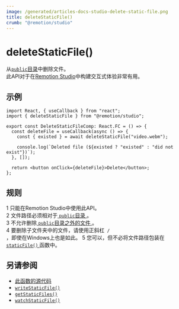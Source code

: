 ```yaml
---
image: /generated/articles-docs-studio-delete-static-file.png
title: deleteStaticFile()
crumb: "@remotion/studio"
---
```


# deleteStaticFile()<AvailableFrom v="4.0.154"/>

从[`public`目录](/docs/terminology/public-dir)中删除文件。  
此API对于在[Remotion Studio](/docs/terminology/studio)中构建交互式体验非常有用。

## 示例

```tsx twoslash title="删除 'video.webm'"
import React, { useCallback } from "react";
import { deleteStaticFile } from "@remotion/studio";

export const DeleteStaticFileComp: React.FC = () => {
  const deleteFile = useCallback(async () => {
    const { existed } = await deleteStaticFile("video.webm");

    console.log(`Deleted file (${existed ? "existed" : "did not exist"})`);
  }, []);

  return <button onClick={deleteFile}>Delete</button>;
};
```

## 规则

<Step>1</Step> 只能在Remotion Studio中使用此API。
<br />
<Step>2</Step> 文件路径必须相对于<a href="/docs/terminology/public-dir">
  <code>public</code>目录
</a>。
<br />
<Step>3</Step> 不允许删除<a href="/docs/terminology/public-dir">
  <code>public</code>目录之外的文件
</a>。<br />
<Step>4</Step> 要删除子文件夹中的文件，请使用正斜杠<code>
  /
</code>，即使在Windows上也是如此。
<Step>5</Step> 您可以，但不必将文件路径包装在<a href="/docs/staticfile">
  <code>staticFile()</code>
</a>函数中。

## 另请参阅

- [此函数的源代码](https://github.com/remotion-dev/remotion/blob/main/packages/studio/src/api/delete-static-file.ts)
- [`writeStaticFile()`](/docs/studio/write-static-file)
- [`getStaticFiles()`](/docs/studio/get-static-files)
- [`watchStaticFile()`](/docs/studio/watch-static-file)

